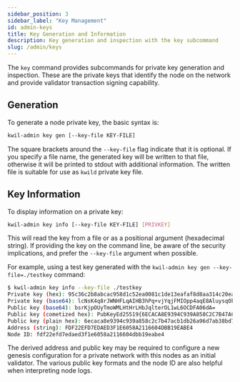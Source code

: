 ```yaml
---
sidebar_position: 3
sidebar_label: "Key Management"
id: admin-keys
title: Key Generation and Information
description: Key generation and inspection with the key subcommand
slug: /admin/keys
---
```


The `key` command provides subcommands for private key generation
and inspection. These are the private keys that identify the node on the network
and provide validator transaction signing capability.

## Generation

To generate a node private key, the basic syntax is:

```sh
kwil-admin key gen [--key-file KEY-FILE]
```

The square brackets around the `--key-file` flag indicate that it is optional.
If you specify a file name, the generated key will be written to that file,
otherwise it will be printed to stdout with additional information. The written
file is suitable for use as `kwild` private key file.

## Key Information

To display information on a private key:

```sh
kwil-admin key info [--key-file KEY-FILE] [PRIVKEY]
```

This will read the key from a file or as a positional argument (hexadecimal
string). If providing the key on the command line, be aware of the security
implications, and prefer the `--key-file` argument when possible.

For example, using a test key generated with the `kwil-admin key gen --key-file=./testkey` command:

```sh
$ kwil-admin key info --key-file ./testkey
Private key (hex): 95c36c2b8abcac958d1c52ea0081c1de13eafaf8d8aa314c20ea69e1aa84f0096ecaca8e9394c939a858c2c7b47acb1db26a96d7ab38bd702fa3820c5034e9d0
Private key (base64): lcNsK4q8rJWNHFLqAIHB3hPq+vjYqjFMIOpp4aqE8AluysqOk5TJOahYwse0essdsmqW16s4vXAvo4IMUDTp0A==
Public key (base64): bsrKjpOUyTmoWMLHtHrLHbJqlterOL1wL6OCDFA06dA=
Public key (cometized hex): PubKeyEd25519{6ECACA8E9394C939A858C2C7B47ACB1DB26A96D7AB38BD702FA3820C5034E9D0}
Public key (plain hex): 6ecaca8e9394c939a858c2c7b47acb1db26a96d7ab38bd702fa3820c5034e9d0
Address (string): FDF22EFD7EDAED3F1E6058A2116604DBB19EABE4
Node ID: fdf22efd7edaed3f1e6058a2116604dbb19eabe4
```

The derived address and public key may be required to configure a new genesis
configuration for a private network with this nodes as an initial validator. The
various public key formats and the node ID are also helpful when interpreting
node logs.
